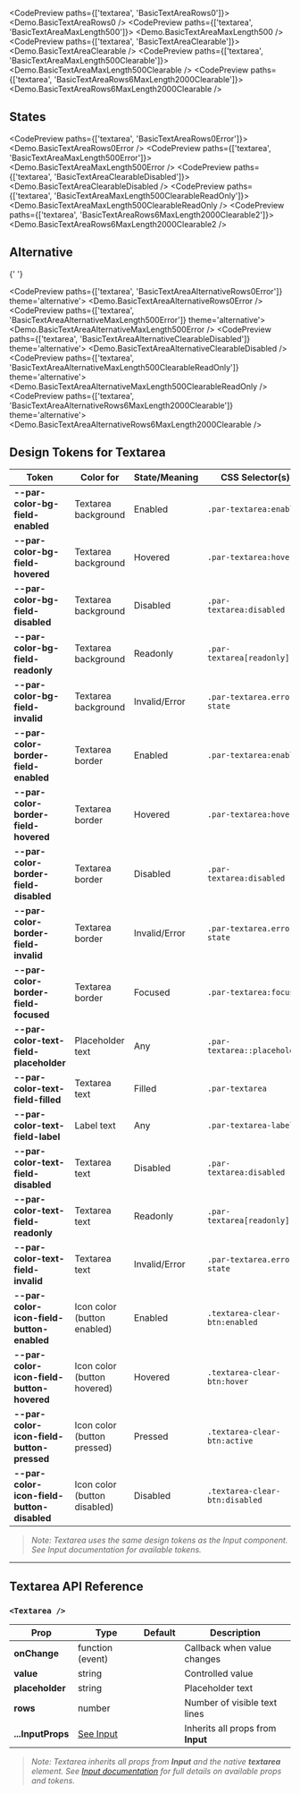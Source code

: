 
<CodePreview paths={['textarea', 'BasicTextAreaRows0']}>
  <Demo.BasicTextAreaRows0 />
</CodePreview>
<CodePreview paths={['textarea', 'BasicTextAreaMaxLength500']}>
  <Demo.BasicTextAreaMaxLength500 />
</CodePreview>
<CodePreview paths={['textarea', 'BasicTextAreaClearable']}>
  <Demo.BasicTextAreaClearable />
</CodePreview>
<CodePreview paths={['textarea', 'BasicTextAreaMaxLength500Clearable']}>
  <Demo.BasicTextAreaMaxLength500Clearable />
</CodePreview>
<CodePreview paths={['textarea', 'BasicTextAreaRows6MaxLength2000Clearable']}>
  <Demo.BasicTextAreaRows6MaxLength2000Clearable />
</CodePreview>

## States

<CodePreview paths={['textarea', 'BasicTextAreaRows0Error']}>
  <Demo.BasicTextAreaRows0Error />
</CodePreview>
<CodePreview paths={['textarea', 'BasicTextAreaMaxLength500Error']}>
  <Demo.BasicTextAreaMaxLength500Error />
</CodePreview>
<CodePreview paths={['textarea', 'BasicTextAreaClearableDisabled']}>
  <Demo.BasicTextAreaClearableDisabled />
</CodePreview>
<CodePreview paths={['textarea', 'BasicTextAreaMaxLength500ClearableReadOnly']}>
  <Demo.BasicTextAreaMaxLength500ClearableReadOnly />
</CodePreview>
<CodePreview paths={['textarea', 'BasicTextAreaRows6MaxLength2000Clearable2']}>
  <Demo.BasicTextAreaRows6MaxLength2000Clearable2 />
</CodePreview>

## Alternative

{' '}

<CodePreview paths={['textarea', 'BasicTextAreaAlternativeRows0Error']} theme='alternative'>
  <Demo.BasicTextAreaAlternativeRows0Error />
</CodePreview>
<CodePreview paths={['textarea', 'BasicTextAreaAlternativeMaxLength500Error']} theme='alternative'>
  <Demo.BasicTextAreaAlternativeMaxLength500Error />
</CodePreview>
<CodePreview paths={['textarea', 'BasicTextAreaAlternativeClearableDisabled']} theme='alternative'>
  <Demo.BasicTextAreaAlternativeClearableDisabled />
</CodePreview>
<CodePreview paths={['textarea', 'BasicTextAreaAlternativeMaxLength500ClearableReadOnly']} theme='alternative'>
  <Demo.BasicTextAreaAlternativeMaxLength500ClearableReadOnly />
</CodePreview>
<CodePreview paths={['textarea', 'BasicTextAreaAlternativeRows6MaxLength2000Clearable']} theme='alternative'>
  <Demo.BasicTextAreaAlternativeRows6MaxLength2000Clearable />
</CodePreview>

## Design Tokens for Textarea

| **Token**                                  | **Color for**                | **State/Meaning** | **CSS Selector(s)**            |
| ------------------------------------------ | ---------------------------- | ----------------- | ------------------------------ |
| **--par-color-bg-field-enabled**           | Textarea background          | Enabled           | `.par-textarea:enabled`        |
| **--par-color-bg-field-hovered**           | Textarea background          | Hovered           | `.par-textarea:hover`          |
| **--par-color-bg-field-disabled**          | Textarea background          | Disabled          | `.par-textarea:disabled`       |
| **--par-color-bg-field-readonly**          | Textarea background          | Readonly          | `.par-textarea[readonly]`      |
| **--par-color-bg-field-invalid**           | Textarea background          | Invalid/Error     | `.par-textarea.error-state`    |
| **--par-color-border-field-enabled**       | Textarea border              | Enabled           | `.par-textarea:enabled`        |
| **--par-color-border-field-hovered**       | Textarea border              | Hovered           | `.par-textarea:hover`          |
| **--par-color-border-field-disabled**      | Textarea border              | Disabled          | `.par-textarea:disabled`       |
| **--par-color-border-field-invalid**       | Textarea border              | Invalid/Error     | `.par-textarea.error-state`    |
| **--par-color-border-field-focused**       | Textarea border              | Focused           | `.par-textarea:focus`          |
| **--par-color-text-field-placeholder**     | Placeholder text             | Any               | `.par-textarea::placeholder`   |
| **--par-color-text-field-filled**          | Textarea text                | Filled            | `.par-textarea`                |
| **--par-color-text-field-label**           | Label text                   | Any               | `.par-textarea-label`          |
| **--par-color-text-field-disabled**        | Textarea text                | Disabled          | `.par-textarea:disabled`       |
| **--par-color-text-field-readonly**        | Textarea text                | Readonly          | `.par-textarea[readonly]`      |
| **--par-color-text-field-invalid**         | Textarea text                | Invalid/Error     | `.par-textarea.error-state`    |
| **--par-color-icon-field-button-enabled**  | Icon color (button enabled)  | Enabled           | `.textarea-clear-btn:enabled`  |
| **--par-color-icon-field-button-hovered**  | Icon color (button hovered)  | Hovered           | `.textarea-clear-btn:hover`    |
| **--par-color-icon-field-button-pressed**  | Icon color (button pressed)  | Pressed           | `.textarea-clear-btn:active`   |
| **--par-color-icon-field-button-disabled** | Icon color (button disabled) | Disabled          | `.textarea-clear-btn:disabled` |

> _Note: Textarea uses the same design tokens as the Input component. See Input documentation for available tokens._

---

## Textarea API Reference

### `<Textarea />`

| **Prop**          | **Type**                       | **Default** | **Description**                   |
| ----------------- | ------------------------------ | ----------- | --------------------------------- |
| **onChange**      | function (event)               |             | Callback when value changes       |
| **value**         | string                         |             | Controlled value                  |
| **placeholder**   | string                         |             | Placeholder text                  |
| **rows**          | number                         |             | Number of visible text lines      |
| **...InputProps** | [See Input](../base-input/dev) |             | Inherits all props from **Input** |

> _Note: Textarea inherits all props from **Input** and the native **textarea** element. See [Input documentation](../base-input/dev) for full details on available props and tokens._
